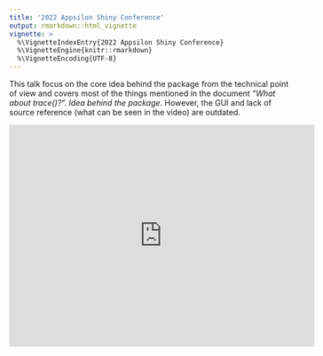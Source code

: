 ```yaml
---
title: '2022 Appsilon Shiny Conference'
output: rmarkdown::html_vignette
vignette: >
  %\VignetteIndexEntry{2022 Appsilon Shiny Conference}
  %\VignetteEngine{knitr::rmarkdown}
  %\VignetteEncoding{UTF-8}
---
```


This talk focus on the core idea behind the package from the technical point of view and covers most of the things mentioned in the document <i>"What about trace()?". Idea behind the package</i>. However, the GUI and lack of source reference (what can be seen in the video) are outdated.

<center>
 <iframe width="550" 
         height="400" 
         src="https://www.youtube.com/watch?v=nDxYgBgeEQ4" 
         title="What about trace()?. A Minimal, Reproducible Concept of Setting Breakpoint in Shiny App" 
         frameborder="0" 
         allow="accelerometer; autoplay; clipboard-write; encrypted-media; gyroscope; picture-in-picture" 
         allowfullscreen>
 </iframe>
</center>
